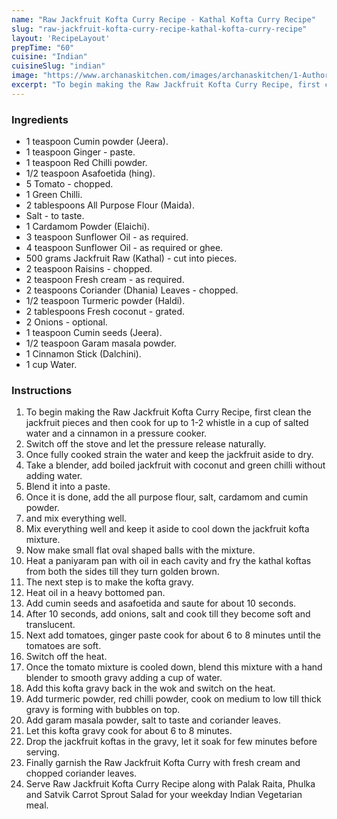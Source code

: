 ---
name: "Raw Jackfruit Kofta Curry Recipe - Kathal Kofta Curry Recipe"
slug: "raw-jackfruit-kofta-curry-recipe-kathal-kofta-curry-recipe"
layout: 'RecipeLayout'
prepTime: "60"
cuisine: "Indian"
cuisineSlug: "indian"
image: "https://www.archanaskitchen.com/images/archanaskitchen/1-Author/ruby_pathak-yahoo.com/Raw_Jackfruit_Kofta_Curry.jpg"
excerpt: "To begin making the Raw Jackfruit Kofta Curry Recipe, first clean the jackfruit pieces and then cook for up to 1-2 whistle in a cup of salted water and a cinnamon in a pressure cooker"
---

### Ingredients

- 1 teaspoon Cumin powder (Jeera).
- 1 teaspoon Ginger - paste.
- 1 teaspoon Red Chilli powder.
- 1/2 teaspoon Asafoetida (hing).
- 5 Tomato - chopped.
- 1 Green Chilli.
- 2 tablespoons All Purpose Flour (Maida).
- Salt - to taste.
- 1 Cardamom Powder (Elaichi).
- 3 teaspoon Sunflower Oil - as required.
- 4 teaspoon Sunflower Oil - as required or ghee.
- 500 grams Jackfruit Raw (Kathal) - cut into pieces.
- 2 teaspoon Raisins - chopped.
- 2 teaspoon Fresh cream - as required.
- 2 teaspoons Coriander (Dhania) Leaves - chopped.
- 1/2 teaspoon Turmeric powder (Haldi).
- 2 tablespoons Fresh coconut - grated.
- 2 Onions - optional.
- 1 teaspoon Cumin seeds (Jeera).
- 1/2 teaspoon Garam masala powder.
- 1 Cinnamon Stick (Dalchini).
- 1 cup Water.

### Instructions

1. To begin making the Raw Jackfruit Kofta Curry Recipe, first clean the jackfruit pieces and then cook for up to 1-2 whistle in a cup of salted water and a cinnamon in a pressure cooker.
1. Switch off the stove and let the pressure release naturally.
1. Once fully cooked strain the water and keep the jackfruit aside to dry.
1. Take a blender, add boiled jackfruit with coconut and green chilli without adding water.
1. Blend it into a paste.
1. Once it is done, add the all purpose flour, salt, cardamom and cumin powder.
1. and mix everything well.
1. Mix everything well and keep it aside to cool down the jackfruit kofta mixture.
1. Now make small flat oval shaped balls with the mixture.
1. Heat a paniyaram pan with oil in each cavity and fry the kathal koftas from both the sides till they turn golden brown.
1. The next step is to make the kofta gravy.
1. Heat oil in a heavy bottomed pan.
1. Add cumin seeds and asafoetida and saute for about 10 seconds.
1. After 10 seconds, add onions, salt and cook till they become soft and translucent.
1. Next add tomatoes, ginger paste cook for about 6 to 8 minutes until the tomatoes are soft.
1. Switch off the heat.
1. Once the tomato mixture is cooled down, blend this mixture with a hand blender to smooth gravy adding a cup of water.
1. Add this kofta gravy back in the wok and switch on the heat.
1. Add turmeric powder, red chilli powder, cook on medium to low till thick gravy is forming with bubbles on top.
1. Add garam masala powder, salt to taste and coriander leaves.
1. Let this kofta gravy cook for about 6 to 8 minutes.
1. Drop the jackfruit koftas in the gravy, let it soak for few minutes before serving.
1. Finally garnish the Raw Jackfruit Kofta Curry with fresh cream and chopped coriander leaves.
1. Serve Raw Jackfruit Kofta Curry Recipe along with Palak Raita, Phulka and Satvik Carrot Sprout Salad for your weekday Indian Vegetarian meal.
